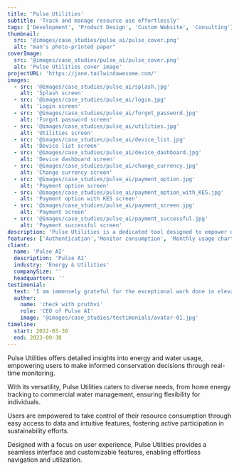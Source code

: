 ```yaml
---
title: 'Pulse Utilities'
subtitle: 'Track and manage resource use effortlessly'
tags: ['Development', 'Product Design', 'Custom Website', 'Consulting']
thumbnail:
  src: '@images/case_studies/pulse_ai/pulse_cover.png'
  alt: "man's photo-printed paper"
coverImage:
  src: '@images/case_studies/pulse_ai/pulse_cover.png'
  alt: 'Pulse Utilities cover image'
projectURL: 'https://jane.tailwindawesome.com/'
images:
  - src: '@images/case_studies/pulse_ai/splash.jpg'
    alt: 'Splash screen'
  - src: '@images/case_studies/pulse_ai/login.jpg'
    alt: 'Login screen'
  - src: '@images/case_studies/pulse_ai/forgot_password.jpg'
    alt: 'Forgot password screen'
  - src: '@images/case_studies/pulse_ai/utilities.jpg'
    alt: 'Utilities screen'
  - src: '@images/case_studies/pulse_ai/device_list.jpg'
    alt: 'Device list screen'
  - src: '@images/case_studies/pulse_ai/device_dashboard.jpg'
    alt: 'Device dashboard screen'
  - src: '@images/case_studies/pulse_ai/change_currency.jpg'
    alt: 'Change currency screen'
  - src: '@images/case_studies/pulse_ai/payment_option.jpg'
    alt: 'Payment option screen'
  - src: '@images/case_studies/pulse_ai/payment_option_with_KES.jpg'
    alt: 'Payment option with KES screen'
  - src: '@images/case_studies/pulse_ai/payment_screen.jpg'
    alt: 'Payment screen'
  - src: '@images/case_studies/pulse_ai/payment_successful.jpg'
    alt: 'Payment successful screen'
description: 'Pulse Utilities is a dedicated tool designed to empower users to meticulously monitor the consumption of devices like energy, water, and more.'
features: ['Authentication','Monitor consumption', 'Monthly usage chart','Bill calculation','Multi currency support','Secure payment gateway']
client:
  name: 'Pulse AI'
  description: 'Pulse AI'
  industry: 'Energy & Utilities'
  companySize: ''
  headquarters: ''
testimonial:
  text: 'I am immensely grateful for the exceptional work done in elevating our brand and digital presence. The fresh branding, immersive website experience, and engaging product design for our bi-annual journal publication have significantly contributed to our success. The attention to detail and understanding of our target audience resulted in a cohesive visual language that effectively communicates our mission and values.'
  author:
    name: 'check with pruthvi'
    role: 'CEO of Pulse AI'
    image: '@images/case_studies/testimonials/avatar-01.jpg'
timeline:
  start: 2022-03-30
  end: 2023-09-30
---
```


Pulse Utilities offers detailed insights into energy and water usage, empowering users to make informed conservation decisions through real-time monitoring.

With its versatility, Pulse Utilities caters to diverse needs, from home energy tracking to commercial water management, ensuring flexibility for individuals.

Users are empowered to take control of their resource consumption through easy access to data and intuitive features, fostering active participation in sustainability efforts.

Designed with a focus on user experience, Pulse Utilities provides a seamless interface and customizable features, enabling effortless navigation and utilization.